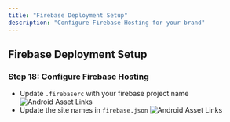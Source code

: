 ```yaml
---
title: "Firebase Deployment Setup"
description: "Configure Firebase Hosting for your brand"
---
```


## Firebase Deployment Setup

### Step 18: Configure Firebase Hosting

- Update `.firebaserc` with your firebase project name
  ![Android Asset Links](/images/firebaserc.png)
- Update the site names in `firebase.json`
  ![Android Asset Links](/images/firebase-json.png)
